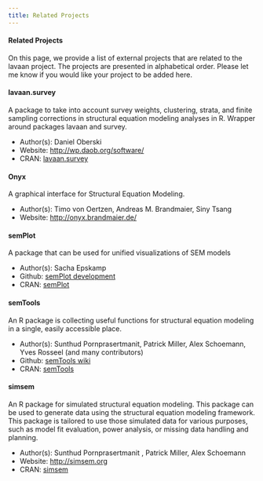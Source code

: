 ```yaml
---
title: Related Projects
---
```


#### Related Projects

On this page, we provide a list of external projects that are related to the lavaan project. The projects are presented in alphabetical order. Please let me know if you would like your project to be added here.

#### lavaan.survey

A package to take into account survey weights, clustering, strata, and finite sampling corrections in structural equation modeling analyses in R. Wrapper around packages lavaan and survey.

-   Author(s): Daniel Oberski
-   Website: <http://wp.daob.org/software/>
-   CRAN: [lavaan.survey](http://cran.r-project.org/web/packages/lavaan.survey/index.html)

#### Onyx

A graphical interface for Structural Equation Modeling.

-   Author(s): Timo von Oertzen, Andreas M. Brandmaier, Siny Tsang
-   Website: <http://onyx.brandmaier.de/>

#### semPlot

A package that can be used for unified visualizations of SEM models

-   Author(s): Sacha Epskamp
-   Github: [semPlot development](https://github.com/SachaEpskamp/semPlot)
-   CRAN: [semPlot](http://cran.r-project.org/web/packages/semPlot/index.html)

#### semTools

An R package is collecting useful functions for structural equation modeling in a single, easily accessible place.

-   Author(s): Sunthud Pornprasertmanit, Patrick Miller, Alex Schoemann, Yves Rosseel (and many contributors)
-   Github: [semTools wiki](https://github.com/simsem/semTools/wiki)
-   CRAN: [semTools](http://cran.r-project.org/web/packages/semTools/index.html)

#### simsem

An R package for simulated structural equation modeling. This package can be used to generate data using the structural equation modeling framework. This package is tailored to use those simulated data for various purposes, such as model fit evaluation, power analysis, or missing data handling and planning.

-   Author(s): Sunthud Pornprasertmanit , Patrick Miller, Alex Schoemann
-   Website: <http://simsem.org>
-   CRAN: [simsem](http://cran.r-project.org/web/packages/simsem/index.html)
